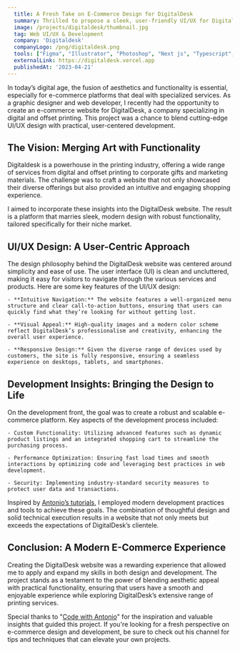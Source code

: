 ```yaml
---
  title: A Fresh Take on E-Commerce Design for DigitalDesk
  summary: Thrilled to propose a sleek, user-friendly UI/UX for DigitalDesk's eCommerce platform, combining top-tier design with advanced web development.
  image: /projects/digitaldesk/thumbnail.jpg
  tag: Web UI/UX & Development
  company: 'Digitaldesk'
  companyLogo: /png/digitaldesk.png
  tools: ["Figma", "Illustrator", "Photoshop", "Next js", "Typescript", "MySQL"]
  externalLink: https://digitaldesk.vercel.app
  publishedAt: '2023-04-21'
---
```


In today’s digital age, the fusion of aesthetics and functionality is essential, especially for e-commerce platforms that deal with specialized services. As a graphic designer and web developer, I recently had the opportunity to create an e-commerce website for DigitalDesk, a company specializing in digital and offset printing. This project was a chance to blend cutting-edge UI/UX design with practical, user-centered development.

## The Vision: Merging Art with Functionality

Digitaldesk is a powerhouse in the printing industry, offering a wide range of services from digital and offset printing to corporate gifts and marketing materials. The challenge was to craft a website that not only showcased their diverse offerings but also provided an intuitive and engaging shopping experience.

I aimed to incorporate these insights into the DigitalDesk website. The result is a platform that marries sleek, modern design with robust functionality, tailored specifically for their niche market.

## UI/UX Design: A User-Centric Approach

The design philosophy behind the DigitalDesk website was centered around simplicity and ease of use. The user interface (UI) is clean and uncluttered, making it easy for visitors to navigate through the various services and products. Here are some key features of the UI/UX design:

    - **Intuitive Navigation:** The website features a well-organized menu structure and clear call-to-action buttons, ensuring that users can quickly find what they’re looking for without getting lost.

    - **Visual Appeal:** High-quality images and a modern color scheme reflect DigitalDesk’s professionalism and creativity, enhancing the overall user experience.

    - **Responsive Design:** Given the diverse range of devices used by customers, the site is fully responsive, ensuring a seamless experience on desktops, tablets, and smartphones.

## Development Insights: Bringing the Design to Life

On the development front, the goal was to create a robust and scalable e-commerce platform. Key aspects of the development process included:

    - Custom Functionality: Utilizing advanced features such as dynamic product listings and an integrated shopping cart to streamline the purchasing process.

    - Performance Optimization: Ensuring fast load times and smooth interactions by optimizing code and leveraging best practices in web development.

    - Security: Implementing industry-standard security measures to protect user data and transactions.

Inspired by [Antonio’s tutorials](https://www.codewithantonio.com/projects/ecommerce), I employed modern development practices and tools to achieve these goals. The combination of thoughtful design and solid technical execution results in a website that not only meets but exceeds the expectations of DigitalDesk’s clientele.

## Conclusion: A Modern E-Commerce Experience

Creating the DigitalDesk website was a rewarding experience that allowed me to apply and expand my skills in both design and development. The project stands as a testament to the power of blending aesthetic appeal with practical functionality, ensuring that users have a smooth and enjoyable experience while exploring DigitalDesk’s extensive range of printing services.

Special thanks to "[Code with Antonio](https://www.youtube.com/@codewithantonio)" for the inspiration and valuable insights that guided this project. If you're looking for a fresh perspective on e-commerce design and development, be sure to check out his channel for tips and techniques that can elevate your own projects.
